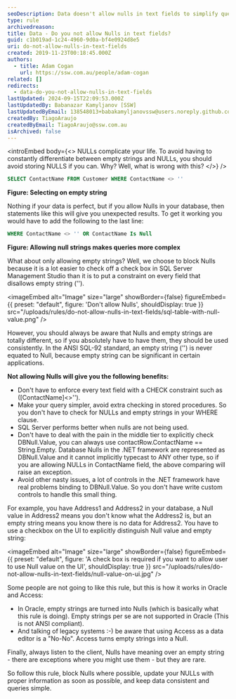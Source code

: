 ```yaml
---
seoDescription: Data doesn't allow nulls in text fields to simplify queries and reduce complexity.
type: rule
archivedreason:
title: Data - Do you not allow Nulls in text fields?
guid: c1b019ad-1c24-4960-9d0a-bf4e0924d8e5
uri: do-not-allow-nulls-in-text-fields
created: 2019-11-23T00:18:45.000Z
authors:
  - title: Adam Cogan
    url: https://ssw.com.au/people/adam-cogan
related: []
redirects:
  - data-do-you-not-allow-nulls-in-text-fields
lastUpdated: 2024-09-15T22:09:53.000Z
lastUpdatedBy: Babanazar Kamyljanov [SSW]
lastUpdatedByEmail: 138548013+babakamyljanovssw@users.noreply.github.com
createdBy: TiagoAraujo
createdByEmail: TiagoAraujo@ssw.com.au
isArchived: false
---
```


<introEmbed
  body={<>
NULLs complicate your life. To avoid having to constantly differentiate between empty strings and NULLs, you should avoid storing NULLS if you can.
Why? Well, what is wrong with this?
  </>}
/>
```sql
SELECT ContactName FROM Customer WHERE ContactName <> ''
```

**Figure: Selecting on empty string**

Nothing if your data is perfect, but if you allow Nulls in your database, then statements like this will give you unexpected results. To get it working you would have to add the following to the last line:

```sql
WHERE ContactName <> '' OR ContactName Is Null
```

**Figure: Allowing null strings makes queries more complex**

What about only allowing empty strings? Well, we choose to block Nulls because it is a lot easier to check off a check box in SQL Server Management Studio than it is to put a constraint on every field that disallows empty string ('').


<imageEmbed
  alt="Image"
  size="large"
  showBorder={false}
  figureEmbed={{
    preset: "default",
    figure: 'Don\'t allow Nulls',
    shouldDisplay: true
  }}
  src="/uploads/rules/do-not-allow-nulls-in-text-fields/sql-table-with-null-value.png"
/>

However, you should always be aware that Nulls and empty strings are totally different, so if you absolutely have to have them, they should be used consistently. In the ANSI SQL-92 standard, an empty string ('') is never equated to Null, because empty string can be significant in certain applications.

**Not allowing Nulls will give you the following benefits:**

* Don't have to enforce every text field with a CHECK constraint such as ([ContactName]&lt;&gt;'').
* Make your query simpler, avoid extra checking in stored procedures. So you don't have to check for NULLs and empty strings in your WHERE clause.
* SQL Server performs better when nulls are not being used.
* Don't have to deal with the pain in the middle tier to explicitly check DBNull.Value, you can always use contactRow.ContactName == String.Empty. Database Nulls in the .NET framework are represented as DBNull.Value and it cannot implicitly typecast to ANY other type, so if you are allowing NULLs in ContactName field, the above comparing will raise an exception.
* Avoid other nasty issues, a lot of controls in the .NET framework have real problems binding to DBNull.Value. So you don't have write custom controls to handle this small thing.

For example, you have Address1 and Address2 in your database, a Null value in Address2 means you don't know what the Address2 is, but an empty string means you know there is no data for Address2. You have to use a checkbox on the UI to explicitly distinguish Null value and empty string:


<imageEmbed
  alt="Image"
  size="large"
  showBorder={false}
  figureEmbed={{
    preset: "default",
    figure: 'A check box is required if you want to allow user to use Null value on the UI',
    shouldDisplay: true
  }}
  src="/uploads/rules/do-not-allow-nulls-in-text-fields/null-value-on-ui.jpg"
/>

Some people are not going to like this rule, but this is how it works in Oracle and Access:

* In Oracle, empty strings are turned into Nulls (which is basically what this rule is doing). Empty strings per se are not supported in Oracle (This is not ANSI compliant).
* And talking of legacy systems :-) be aware that using Access as a data editor is a "No-No". Access turns empty strings into a Null.

Finally, always listen to the client, Nulls have meaning over an empty string - there are exceptions where you might use them - but they are rare.

So follow this rule, block Nulls where possible, update your NULLs with proper information as soon as possible, and keep data consistent and queries simple.
